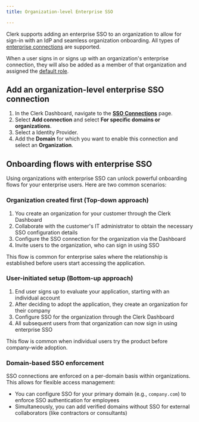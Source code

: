 ```yaml
---
title: Organization-level Enterprise SSO

---
```


Clerk supports adding an enterprise SSO to an organization to allow for sign-in with an IdP and seamless organization onboarding. All types of [enterprise connections](/docs/authentication/enterprise-connections/authentication-flows) are supported.

When a user signs in or signs up with an organization's enterprise connection, they will also be added as a member of that organization and assigned the [default role](/docs/organizations/roles-permissions#default-roles).

## Add an organization-level enterprise SSO connection

1. In the Clerk Dashboard, navigate to the [**SSO Connections**](https://dashboard.clerk.com/last-active?path=user-authentication/sso-connections) page.
1. Select **Add connection** and select **For specific domains or organizations**.
1. Select a Identity Provider.
2. Add the **Domain** for which you want to enable this connection and select an **Organization**.

## Onboarding flows with enterprise SSO

Using organizations with enterprise SSO can unlock powerful onboarding flows for your enterprise users. Here are two common scenarios:

### Organization created first (Top-down approach)

1. You create an organization for your customer through the Clerk Dashboard
2. Collaborate with the customer's IT administrator to obtain the necessary SSO configuration details
3. Configure the SSO connection for the organization via the Dashboard
4. Invite users to the organization, who can sign in using SSO

This flow is common for enterprise sales where the relationship is established before users start accessing the application.

### User-initiated setup (Bottom-up approach)

1. End user signs up to evaluate your application, starting with an individual account
2. After deciding to adopt the application, they create an organization for their company
3. Configure SSO for the organization through the Clerk Dashboard
4. All subsequent users from that organization can now sign in using enterprise SSO

This flow is common when individual users try the product before company-wide adoption.

### Domain-based SSO enforcement

SSO connections are enforced on a per-domain basis within organizations. This allows for flexible access management:

- You can configure SSO for your primary domain (e.g., `company.com`) to enforce SSO authentication for employees
- Simultaneously, you can add verified domains without SSO for external collaborators (like contractors or consultants)
